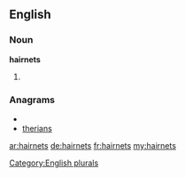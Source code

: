 ==English==

===Noun===
'''hairnets'''

# {{plural of|[[hairnet]]}}

===Anagrams===
* {{alphagram|aehinrst}}
* [[therians#English|therians]]

[[Category:English plurals]]

[[ar:hairnets]]
[[de:hairnets]]
[[fr:hairnets]]
[[my:hairnets]]